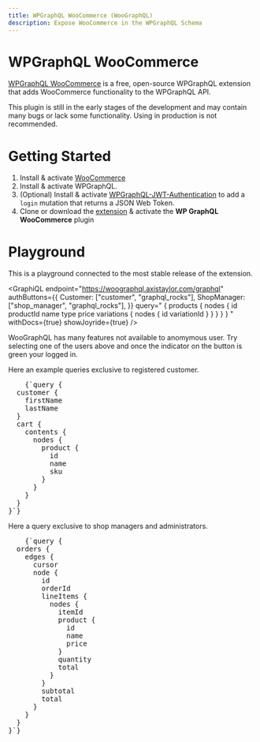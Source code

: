 ```yaml
---
title: WPGraphQL WooCommerce (WooGraphQL)
description: Expose WooCommerce in the WPGraphQL Schema
---
```



# WPGraphQL WooCommerce

[WPGraphQL WooCommerce](https://github.com/wp-graphql/wp-graphql-woocommerce) is a free, open-source WPGraphQL extension that adds WooCommerce functionality to the WPGraphQL API.

<Note title="In Development" type="warning">
	This plugin is still in the early stages of the development and may contain many
	bugs or lack some functionality. Using in production is not recommended.
</Note>

# Getting Started

1. Install & activate [WooCommerce](https://woocommerce.com/)
2. Install & activate WPGraphQL.
3. (Optional) Install & activate [WPGraphQL-JWT-Authentication](https://github.com/wp-graphql/wp-graphql-jwt-authentication) to add a `login` mutation that returns a JSON Web Token.
4. Clone or download the [extension](https://github.com/wp-graphql/wp-graphql-woocommerce) & activate the **WP GraphQL WooCommerce** plugin

# Playground

This is a playground connected to the most stable release of the extension.

<GraphiQL
	endpoint="https://woographql.axistaylor.com/graphql"
	authButtons={{
		Customer: ["customer", "graphql_rocks"],
		ShopManager: ["shop_manager", "graphql_rocks"],
	}}
	query="
    {
      products {
        nodes {
            id
            productId
            name
            type
            price
            variations {
                nodes {
                    id
                    variationId
                }
            }
        }
      }
    }
    "
	withDocs={true}
	showJoyride={true}
/>

<Note title="Query as a Customer or Shop Manager" type="success">
  WooGraphQL has many features not available to anomymous user. Try selecting one of the users above and once the indicator on the button is green your logged in.

Here an example queries exclusive to registered customer.

<pre style={{ fontSize: "0.8em", padding: "0 2em" }}>
	{`query {
  customer {
    firstName
    lastName
  }
  cart {
    contents {
      nodes {
        product {
          id
          name
          sku
        }
      }
    }
  }
}`}
</pre>

Here a query exclusive to shop managers and administrators.

<pre style={{ fontSize: "0.8em", padding: "0 2em" }}>
	{`query {
  orders {
    edges {
      cursor
      node {
        id
        orderId
        lineItems {
          nodes {
            itemId
            product {
              id
              name
              price
            }
            quantity
            total
          }
        }
        subtotal
        total
      }
    }
  }
}`}
</pre>

</Note>
